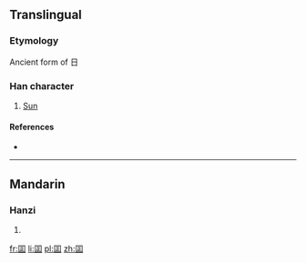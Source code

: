 {{also|日}}
==Translingual==

===Etymology===
Ancient form of 日

===Han character===
{{Han char|rn=31|rad=囗|as=05|sn=8|four=|canj=田一卜一 (WMYM)}}

# [[Sun]]

====References====
* {{Han ref|kx=0218.010|dkj=04743|dj=0445.210|hdz=10716.080|uh=56F8|ud=22264}}

----

==Mandarin==

===Hanzi===
{{cmn-hanzi|pin=[[rì]] ([[ri4]])|wg=jih<sup>4</sup>}}

# {{defn|lang=cmn|sort=囗05}}

[[fr:囸]]
[[li:囸]]
[[pl:囸]]
[[zh:囸]]